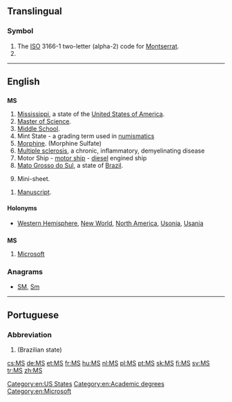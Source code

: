 {{also|Appendix:Variations of "ms"}}
==Translingual==

===Symbol===
{{head|mul|symbol}}

# The [[ISO]] 3166-1 two-letter (alpha-2) code for [[Montserrat]].
# {{SI-unit-abbnp|mega|siemens|electrical conductance}}

----

==English==

==={{abbreviation-old|en}}===
'''MS'''

# [[Mississippi]], a state of the [[United States of America]].
# [[Master of Science]].
# [[middle school|Middle School]].
# Mint State - a grading term used in [[numismatics]]
# [[morphine|Morphine]]. (Morphine Sulfate)
# [[multiple sclerosis|Multiple sclerosis]], a chronic, inflammatory, demyelinating disease
# Motor Ship - [[motor ship]] - [[diesel]] engined ship
# [[Mato Grosso do Sul]], a state of [[Brazil]].
# {{context|philately|lang=en}} Mini-sheet.
{{head|en|abbreviation|g=s|p|MSS}}
# [[manuscript|Manuscript]].

====Holonyms====
* [[Western Hemisphere]], [[New World]], [[North America]], [[Usonia]], [[Usania]]

==={{initialism-old|en}}===
'''MS'''

# [[Microsoft]]

===Anagrams===
* [[SM#English|SM]], [[Sm#English|Sm]]

[[Category:en:US States]]
[[Category:en:Academic degrees]]
[[Category:en:Microsoft]]

----

==Portuguese==

===Abbreviation===
{{head|pt|abbreviation}}

# {{abbreviation of|Mato Grosso do Sul|lang=pt}} (Brazilian state)

[[cs:MS]]
[[de:MS]]
[[et:MS]]
[[fr:MS]]
[[hu:MS]]
[[nl:MS]]
[[pl:MS]]
[[pt:MS]]
[[sk:MS]]
[[fi:MS]]
[[sv:MS]]
[[tr:MS]]
[[zh:MS]]